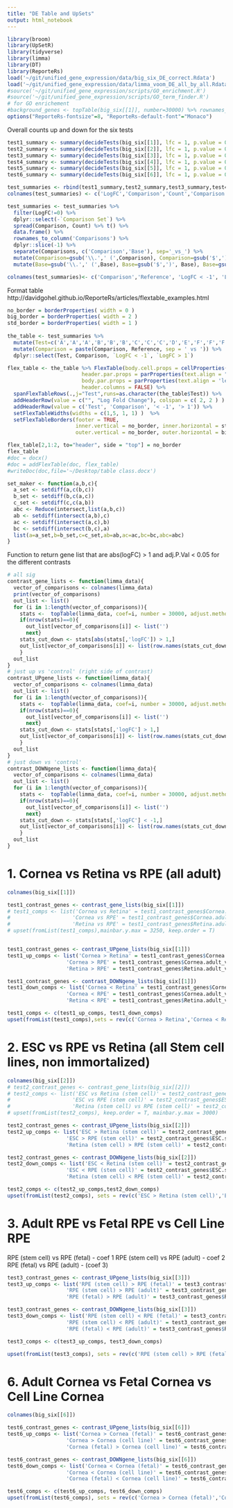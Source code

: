 ```yaml
---
title: "DE Table and UpSets"
output: html_notebook
---
```


```r
library(broom)
library(UpSetR)
library(tidyverse)
library(limma)
library(DT)
library(ReporteRs)
load('~/git/unified_gene_expression/data/big_six_DE_correct.Rdata')
load('~/git/unified_gene_expression/data/limma_voom_DE_all_by_all.Rdata')
#source('~/git/unified_gene_expression/scripts/GO_enrichment.R')
#source('~/git/unified_gene_expression/scripts/GO_term_finder.R')
# for GO enrichement
#background_genes <- topTable(big_six[[1]], number=30000) %>% rownames_to_column('Gene') %>% dplyr::select(Gene)
options("ReporteRs-fontsize"=8, "ReporteRs-default-font"="Monaco")
```

Overall counts up and down for the six tests
```r
test1_summary <- summary(decideTests(big_six[[1]], lfc = 1, p.value = 0.01, adjust.method = 'fdr')) %>% tidy() %>% mutate(Comparison = '1')
test2_summary <- summary(decideTests(big_six[[2]], lfc = 1, p.value = 0.01, adjust.method = 'fdr')) %>% tidy() %>% mutate(Comparison = '2')
test3_summary <- summary(decideTests(big_six[[3]], lfc = 1, p.value = 0.01, adjust.method = 'fdr')) %>% tidy() %>% mutate(Comparison = '3')
test4_summary <- summary(decideTests(big_six[[4]], lfc = 1, p.value = 0.01, adjust.method = 'fdr')) %>% tidy() %>% mutate(Comparison = '4')
test5_summary <- summary(decideTests(big_six[[5]], lfc = 1, p.value = 0.01, adjust.method = 'fdr')) %>% tidy() %>% mutate(Comparison = '5')
test6_summary <- summary(decideTests(big_six[[6]], lfc = 1, p.value = 0.01, adjust.method = 'fdr')) %>% tidy() %>% mutate(Comparison = '6')

test_summaries <- rbind(test1_summary,test2_summary,test3_summary,test4_summary,test5_summary,test6_summary)
colnames(test_summaries) <- c('LogFC','Comparison','Count','Comparison Set')

test_summaries <- test_summaries %>% 
  filter(LogFC!=0) %>% 
  dplyr::select(-`Comparison Set`) %>% 
  spread(Comparison, Count) %>% t() %>% 
  data.frame() %>% 
  rownames_to_column('Comparisons') %>% 
  dplyr::slice(-1) %>% 
  separate(Comparisons, c('Comparison','Base'), sep='_vs_') %>% 
  mutate(Comparison=gsub('\\.',' (',Comparison), Comparison=gsub('$',')', Comparison), Comparison=gsub('cell',' cell', Comparison)) %>% 
  mutate(Base=gsub('\\.',' (',Base), Base=gsub('$',')', Base), Base=gsub('cell',' cell', Base))

colnames(test_summaries)<- c('Comparison','Reference', 'LogFC < -1', 'LogFC > 1')
```

Format table 
http://davidgohel.github.io/ReporteRs/articles/flextable_examples.html
```r
no_border = borderProperties( width = 0 )
big_border = borderProperties( width = 2 )
std_border = borderProperties( width = 1 )
    
the_table <- test_summaries %>% 
  mutate(Test=c('A','A','A','B','B','B','C','C','C','D','E','F','F','F')) %>% 
  mutate(Comparison = paste(Comparison, Reference, sep = ' vs ')) %>% 
  dplyr::select(Test, Comparison, `LogFC < -1`, `LogFC > 1`)

flex_table <- the_table %>% FlexTable(body.cell.props = cellProperties( padding = 2 ), 
                        header.par.props = parProperties(text.align = "center" ), 
                        body.par.props = parProperties(text.align = 'left'),
                        header.columns = FALSE) %>% 
  spanFlexTableRows(.,j="Test",runs=as.character(the_table$Test)) %>%
  addHeaderRow(value = c("", "Log Fold Change"), colspan = c( 2, 2 ) ) %>% 
  addHeaderRow(value = c('Test', 'Comparison', '< -1', '> 1')) %>% 
  setFlexTableWidths(widths = c(1,5, 1, 1) )  %>% 
  setFlexTableBorders(footer = TRUE,
                      inner.vertical = no_border, inner.horizontal = std_border,
                      outer.vertical = no_border, outer.horizontal = big_border )

flex_table[2,1:2, to="header", side = "top"] = no_border
flex_table
#doc = docx()
#doc = addFlexTable(doc, flex_table)
#writeDoc(doc,file='~/Desktop/table class.docx')
```

```r
set_maker <- function(a,b,c){
  a_set <- setdiff(a,c(b,c))
  b_set <- setdiff(b,c(a,c))
  c_set <- setdiff(c,c(a,b))
  abc <- Reduce(intersect,list(a,b,c))
  ab <- setdiff(intersect(a,b),c)
  ac <- setdiff(intersect(a,c),b)
  bc <- setdiff(intersect(b,c),a)
  list(a=a_set,b=b_set,c=c_set,ab=ab,ac=ac,bc=bc,abc=abc)
}
```

Function to return gene list that are abs(logFC) > 1 and adj.P.Val < 0.05 for the different contrasts
```r
# all sig
contrast_gene_lists <- function(limma_data){
  vector_of_comparisons <- colnames(limma_data)
  print(vector_of_comparisons)
  out_list <- list()
  for (i in 1:length(vector_of_comparisons)){
    stats <-  topTable(limma_data, coef=i, number = 30000, adjust.method = 'fdr', p.value = 0.01)
    if(nrow(stats)==0){
      out_list[vector_of_comparisons[i]] <- list('')
      next}
    stats_cut_down <- stats[abs(stats[,'logFC']) > 1,]
    out_list[vector_of_comparisons[i]] <- list(row.names(stats_cut_down))
    }
  out_list
}
# just up vs 'control' (right side of contrast)
contrast_UPgene_lists <- function(limma_data){
  vector_of_comparisons <- colnames(limma_data)
  out_list <- list()
  for (i in 1:length(vector_of_comparisons)){
    stats <-  topTable(limma_data, coef=i, number = 30000, adjust.method = 'fdr', p.value = 0.01)
    if(nrow(stats)==0){
      out_list[vector_of_comparisons[i]] <- list('')
      next}
    stats_cut_down <- stats[stats[,'logFC'] > 1,]
    out_list[vector_of_comparisons[i]] <- list(row.names(stats_cut_down))
    }
  out_list
}
# just down vs 'control' 
contrast_DOWNgene_lists <- function(limma_data){
  vector_of_comparisons <- colnames(limma_data)
  out_list <- list()
  for (i in 1:length(vector_of_comparisons)){
    stats <-  topTable(limma_data, coef=i, number = 30000, adjust.method = 'fdr', p.value = 0.01)
    if(nrow(stats)==0){
      out_list[vector_of_comparisons[i]] <- list('')
      next}
    stats_cut_down <- stats[stats[,'logFC'] < -1,]
    out_list[vector_of_comparisons[i]] <- list(row.names(stats_cut_down))
    }
  out_list
}
```

# 1. Cornea vs Retina vs RPE (all adult)
```r

colnames(big_six[[1]])

test1_contrast_genes <- contrast_gene_lists(big_six[[1]])
# test1_comps <- list('Cornea vs Retina' = test1_contrast_genes$Cornea.adult_vs_Retina.adult, 
#                    'Cornea vs RPE' = test1_contrast_genes$Cornea.adult_vs_RPE.adult, 
#                    'Retina vs RPE' = test1_contrast_genes$Retina.adult_vs_RPE.adult)
# upset(fromList(test1_comps),mainbar.y.max = 3250, keep.order = T)


test1_contrast_genes <- contrast_UPgene_lists(big_six[[1]])
test1_up_comps <- list('Cornea > Retina' = test1_contrast_genes$Cornea.adult_vs_Retina.adult, 
                   'Cornea > RPE' = test1_contrast_genes$Cornea.adult_vs_RPE.adult, 
                   'Retina > RPE' = test1_contrast_genes$Retina.adult_vs_RPE.adult)

test1_contrast_genes <- contrast_DOWNgene_lists(big_six[[1]])
test1_down_comps <- list('Cornea < Retina' = test1_contrast_genes$Cornea.adult_vs_Retina.adult, 
                   'Cornea < RPE' = test1_contrast_genes$Cornea.adult_vs_RPE.adult, 
                   'Retina < RPE' = test1_contrast_genes$Retina.adult_vs_RPE.adult)

test1_comps <- c(test1_up_comps, test1_down_comps)
upset(fromList(test1_comps),sets = rev(c('Cornea > Retina','Cornea < Retina', 'Cornea > RPE', 'Cornea < RPE','Retina > RPE','Retina < RPE')), keep.order = T, set_size.angles = 45, nintersects = 12)
```

# 2. ESC vs RPE vs Retina (all Stem cell lines, non immortalized)
```r
colnames(big_six[[2]])
# test2_contrast_genes <- contrast_gene_lists(big_six[[2]])
# test2_comps <- list('ESC vs Retina (stem cell)' = test2_contrast_genes$ESC.stemcell_vs_Retina.stemcell, 
#                    'ESC vs RPE (stem cell)' = test2_contrast_genes$ESC.stemcell_vs_RPE.stemcell, 
#                    'Retina (stem cell) vs RPE (stem cell)' = test2_contrast_genes$Retina.stemcell_vs_RPE.stemcell)
# upset(fromList(test2_comps), keep.order = T, mainbar.y.max = 3000)

test2_contrast_genes <- contrast_UPgene_lists(big_six[[2]])
test2_up_comps <- list('ESC > Retina (stem cell)' = test2_contrast_genes$ESC.stemcell_vs_Retina.stemcell, 
                   'ESC > RPE (stem cell)' = test2_contrast_genes$ESC.stemcell_vs_RPE.stemcell, 
                   'Retina (stem cell) > RPE (stem cell)' = test2_contrast_genes$Retina.stemcell_vs_RPE.stemcell)

test2_contrast_genes <- contrast_DOWNgene_lists(big_six[[2]])
test2_down_comps <- list('ESC < Retina (stem cell)' = test2_contrast_genes$ESC.stemcell_vs_Retina.stemcell, 
                   'ESC < RPE (stem cell)' = test2_contrast_genes$ESC.stemcell_vs_RPE.stemcell, 
                   'Retina (stem cell) < RPE (stem cell)' = test2_contrast_genes$Retina.stemcell_vs_RPE.stemcell)

test2_comps <- c(test2_up_comps,test2_down_comps)
upset(fromList(test2_comps), sets = rev(c('ESC > Retina (stem cell)','ESC < Retina (stem cell)','ESC > RPE (stem cell)','ESC < RPE (stem cell)','Retina (stem cell) > RPE (stem cell)','Retina (stem cell) < RPE (stem cell)')),keep.order = T, set_size.angles = 45, nintersects = 12)
```

# 3. Adult RPE vs Fetal RPE vs Cell Line RPE
 RPE (stem cell) vs RPE (fetal) - coef 1
	RPE (stem cell) vs RPE (adult) - coef 2
	RPE (fetal) vs RPE (adult) - (coef 3)
```r

test3_contrast_genes <- contrast_UPgene_lists(big_six[[3]])
test3_up_comps <- list('RPE (stem cell) > RPE (fetal)' = test3_contrast_genes$RPE.stemcell_vs_RPE.fetal, 
                   'RPE (stem cell) > RPE (adult)' = test3_contrast_genes$RPE.stemcell_vs_RPE.adult, 
                   'RPE (fetal) > RPE (adult)' = test3_contrast_genes$RPE.fetal_vs_RPE.adult)

test3_contrast_genes <- contrast_DOWNgene_lists(big_six[[3]])
test3_down_comps <- list('RPE (stem cell) < RPE (fetal)' = test3_contrast_genes$RPE.stemcell_vs_RPE.fetal, 
                   'RPE (stem cell) < RPE (adult)' = test3_contrast_genes$RPE.stemcell_vs_RPE.adult, 
                   'RPE (fetal) < RPE (adult)' = test3_contrast_genes$RPE.fetal_vs_RPE.adult)

test3_comps <- c(test3_up_comps, test3_down_comps)

upset(fromList(test3_comps), sets = rev(c('RPE (stem cell) > RPE (fetal)', 'RPE (stem cell) < RPE (fetal)', 'RPE (stem cell) > RPE (adult)', 'RPE (stem cell) < RPE (adult)', 'RPE (fetal) > RPE (adult)', 'RPE (fetal) < RPE (adult)' )),keep.order = T, set_size.angles = 45, nintersects=12)
```

# 6. Adult Cornea vs Fetal Cornea vs Cell Line Cornea
```r
colnames(big_six[[6]])

test6_contrast_genes <- contrast_UPgene_lists(big_six[[6]])
test6_up_comps <- list('Cornea > Cornea (fetal)' = test6_contrast_genes$Cornea.adult_vs_Cornea.fetal,
                   'Cornea > Cornea (cell line)' = test6_contrast_genes$Cornea.adult_vs_Cornea.immortalizedcell, 
                   'Cornea (fetal) > Cornea (cell line)' = test6_contrast_genes$Cornea.fetal_vs_Cornea.immortalizedcell)

test6_contrast_genes <- contrast_DOWNgene_lists(big_six[[6]])
test6_down_comps <- list('Cornea < Cornea (fetal)' = test6_contrast_genes$Cornea.adult_vs_Cornea.fetal,
                   'Cornea < Cornea (cell line)' = test6_contrast_genes$Cornea.adult_vs_Cornea.immortalizedcell, 
                   'Cornea (fetal) < Cornea (cell line)' = test6_contrast_genes$Cornea.fetal_vs_Cornea.immortalizedcell)

test6_comps <- c(test6_up_comps, test6_down_comps)
upset(fromList(test6_comps), sets = rev(c('Cornea > Cornea (fetal)','Cornea < Cornea (fetal)','Cornea > Cornea (cell line)','Cornea < Cornea (cell line)','Cornea (fetal) > Cornea (cell line)','Cornea (fetal) < Cornea (cell line)')),keep.order = T, set_size.angles = 45, nintersects = 12)
```
